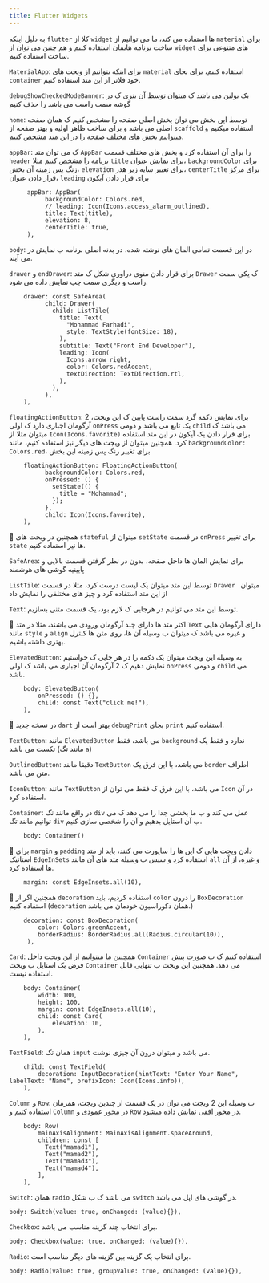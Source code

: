 ```yaml
---
title: Flutter Widgets
---
```

به دلیل اینکه `flutter` کلا از `widget` ها استفاده می کند، ما می توانیم از `material` برای ساخت برنامه هایمان استفاده کنیم و هم چنین می توان از `widget` های متنوعی برای ساخت استفاده کنیم.

`MaterialApp`:
برای اینکه بتوانیم از ویجت های `material` استفاده کنیم، برای بجای `container` خود فلاتر از این متد استفاده کنیم.

`debugShowCheckedModeBanner`:
یک بولین می باشد ک میتوان توسط آن بنری ک در گوشه سمت راست می باشد را حذف کنیم

`home`:
توسط این بخش می توان بخش اصلی صفحه را مشخص کنیم ک همان صفحه اصلی می باشد و برای ساخت ظاهر اولیه و بهتر صفحه از `scaffold` استفاده میکنیم و میتوانیم بخش های مختلف صفحه را در این متد مشخص کنیم.

`appBar`:
ک می توان متد `AppBar` را برای آن استفاده کرد و بخش های مختلف قسمت `header` برنامه را مشخص کنیم مثلا `title` برای نمایش عنوان، `backgroundColor` برای زنگ پس زمینه آن بخش، `elevation` برای تغییر سایه زیر هدر، `centerTitle` برای مرکز قرار دادن عنوان، `leading` برای قرار دادن آیکون
```text
     appBar: AppBar(
          backgroundColor: Colors.red,
          // leading: Icon(Icons.access_alarm_outlined),
          title: Text(title),
          elevation: 8,
          centerTitle: true,
     ),
```
`body`:
در این قسمت تمامی المان های نوشته شده، در بدنه اصلی برنامه ب نمایش در می آیند.

`drawer` و `endDrawer`:
برای قرار دادن منوی دراوری شکل ک متد `Drawer` ک یکی سمت راست و دیگری سمت چپ نمایش داده می شود.
```text
    drawer: const SafeArea(
          child: Drawer(
            child: ListTile(
              title: Text(
                "Mohammad Farhadi",
                style: TextStyle(fontSize: 18),
              ),
              subtitle: Text("Front End Developer"),
              leading: Icon(
                Icons.arrow_right,
                color: Colors.redAccent,
                textDirection: TextDirection.rtl,
              ),
            ),
          ),
    ),
```
`floatingActionButton`:
برای نمایش دکمه گرد سمت راست پایین ک این ویجت، 2 آرگومان اجباری دارد ک اولی `onPress` یک تابع می باشد و دومی `child` می باشد ک میتوان مثلا از `Icon(Icons.favorite)` برای قرار دادن یک آیکون در این متد استفاده کرد. همچنین میتوان از ویجت های دیگر نیز استفاده کنیم، مانند `backgroundColor: Colors.red`، برای تغییر رنگ پس زمینه این بخش
```text
    floatingActionButton: FloatingActionButton(
          backgroundColor: Colors.red,
          onPressed: () {
            setState(() {
              title = "Mohammad";
            });
          },
          child: Icon(Icons.favorite),
    ),
```
🎉 همچنین در ویجت های `stateful` میتوان از `setState` در قسمت `onPress` برای تغییر `state` ها نیز استفاده کنیم.

`SafeArea`:
برای نمایش المان ها داخل صفحه، بدون در نظر گرفتن قسمت بالایی و پایینیه گوشی های هوشمند

`ListTile`:
توسط این متد میتوان یک لیست درست کرد، مثلا در قسمت `Drawer ` میتوان از این متد استفاده کرد و چیز های مختلفی را نمایش داد

`Text`:
توسط این متد می توانیم در هرجایی ک لازم بود، یک قسمت متنی بسازیم.

🎉 اکثر متد ها  دارای چند آرگومان ورودی می باشند، مثلا در متد `Text` دارای آرگومان هایی مانند `style` و `align` و غیره می باشد ک میتوان ب وسیله آن ها، روی متن ها کنترل بهتری داشته باشیم.

`ElevatedButton`:
به وسیله این ویجت میتوان یک دکمه را در هر جایی ک خواستیم نمایش دهیم ک 2 آرگومان آن اجباری می باشد ک اولی `onPress` و دومی `child` می باشد.
```text
    body: ElevatedButton(
        onPressed: () {},
        child: const Text("click me!"),
    ),
```
🎉 در نسخه جدید `dart` بهتر است از `debugPrint` بجای `print` استفاده کنیم.

`TextButton`:
مانند `ElevatedButton` می باشد، فقط `background` ندارد و فقط یک تکست می باشد (مانند تگ `a`)

`OutlinedButton`:
دقیقا مانند `TextButton` می باشد، با این فرق یک `border` اطراف متن می باشد.

`IconButton`:
مانند `TextButton` می باشد، با این فرق ک فقط می توان از `Icon` در آن استفاده کرد.

`Container`:
در واقع مانند تگ `div` عمل می کند و ب ما بخشی جدا را می دهد ک می توانیم مانند تگ `div` ب آن استایل بدهیم و آن را شخصی سازی کنیم.
```text
    body: Container()
```
🎉 برای `margin` و `padding` دادن ویجت هایی ک این ها را ساپورت می کنند، باید از متد استاتیک `EdgeInSets` استفاده کرد و سپس ب وسیله متد های آن مانند `all` و غیره، از آن ها استفاده کرد.
```text
    margin: const EdgeInsets.all(10),
```
🎉 همچنین اگر از `decoration` استفاده کردیم، باید `color` را درون `BoxDecoration` استفاده کنیم (`decoration` همان دکوراسیون خودمان می باشد.)
```text
    decoration: const BoxDecoration(
        color: Colors.greenAccent,
        borderRadius: BorderRadius.all(Radius.circular(10)),
     ),
```
`Card`:
همچنین ما میتوانیم از این ویجت داخل `Container` استفاده کنیم ک ب صورت پیش فرض یک استایل ب ویجت `Container` می دهد. همچنین این ویجت ب تنهایی قابل استفاده نیست.
```text
    body: Container(
        width: 100,
        height: 100,
        margin: const EdgeInsets.all(10),
        child: const Card(
            elevation: 10,
        ),
    ),
```
`TextField`:
همان تگ `input` می باشد و میتوان درون آن چیزی نوشت.
```text
    child: const TextField(
        decoration: InputDecoration(hintText: "Enter Your Name", labelText: "Name", prefixIcon: Icon(Icons.info)),
    ),
```
`Column` و `Row`:
ب وسیله این 2 ویجت می توان در یک قسمت از چندین ویجت، همزمان استفاده کنیم و `Column` در محور عمودی و `Row` در محور افقی نمایش داده میشود.
```text
    body: Row(
        mainAxisAlignment: MainAxisAlignment.spaceAround,
        children: const [
          Text("mamad1"),
          Text("mamad2"),
          Text("mamad3"),
          Text("mamad4"),
        ],
    ),
```
`Switch`:
همان `radio` می باشد ک ب شکل `switch` در گوشی های اپل می باشد.
```text
body: Switch(value: true, onChanged: (value){}),
```
`Checkbox`:
برای انتخاب چند گزینه مناسب می باشد.
```text
body: Checkbox(value: true, onChanged: (value){}),
```
`Radio`:
برای انتخاب یک گزینه بین گزینه های دیگر مناسب است.
```text
body: Radio(value: true, groupValue: true, onChanged: (value){}),
```

